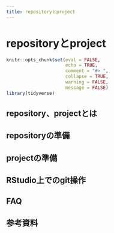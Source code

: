 ```yaml
---
title: repositoryとproject
---
```


# repositoryとproject

```r
knitr::opts_chunk$set(eval = FALSE,
                      echo = TRUE,
                      comment = "#> ",
                      collapse = TRUE,
                      warning = FALSE,
                      message = FALSE)
library(tidyverse)
```


## repository、projectとは

## repositoryの準備

## projectの準備

## RStudio上でのgit操作

## FAQ

## 参考資料


